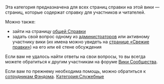 Эта категория предназначена для всех страниц справки на этой вики — страниц, которые содержат справку для участников и читателей.

Можно также:
* зайти на страницу [[Справка:Содержание|общей Справки]]
* задать свой вопрос одному из [[Special:ListAdmins|администраторов]] или активному участнику вики (их имена можно увидеть на [[Special:Recentchanges|странице «Свежие правки»]]) на его или её стене обсуждения

Если вам не удалось найти ответы на свои вопросы, то вы всегда можете обратиться к другим участникам на форуме [[w:c:ru.community|Вики Сообщества]].

Если вам по прежнему необходима помощь, можно обратиться к [[Special:Contact|сотрудникам Фэндома]].
[[Категория:Служебные]]